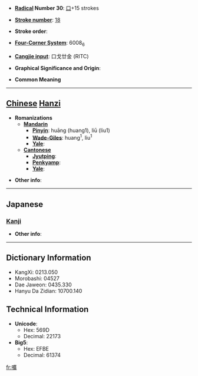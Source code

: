 * '''[[Wiktionary:Chinese radical index| Radical]] Number 30''': [[Wiktionary:Chinese radical index 口|口]]+15 strokes

* '''[[Wiktionary:Chinese total strokes index|Stroke number]]''': [[Wiktionary:Chinese total strokes index 18|18]]

* '''Stroke order''': 

* '''[[Wiktionary:Chinese four corner index|Four-Corner System]]''': 6008<sub>6</sub>

* '''[[Wiktionary:Chinese Cangjie index|Cangjie input]]''': 口戈廿金 (RITC)

* '''Graphical Significance and Origin''': 

* '''Common Meaning'''

----

== [[Chinese]] [[Hanzi]] ==

* '''Romanizations'''
** '''[[Mandarin]]'''
*** '''[[Pinyin]]''': huāng (huang1), liū (liu1)
*** '''[[Wade-Giles]]''': huang<sup>1</sup>, liu<sup>1</sup>
*** '''[[Yale]]''': 
** '''[[Cantonese]]'''
*** '''[[Jyutping]]''':
*** '''[[Penkyamp]]''': 
*** '''[[Yale]]''': 

* '''Other info''': 

----

==Japanese==
===[[Kanji]]===
{{kanji|on readings=[[かく]] (kaku)|kun readings=[[さけぶ]] (sakebu)}}

* '''Other info''':  

----

== Dictionary Information ==

* KangXi: 0213.050
* Morobashi: 04527
* Dae Jaweon: 0435.330
* Hanyu Da Zidian: 10700.140

== Technical Information ==

* '''Unicode''':
** Hex: 569D
** Decimal: 22173
* '''Big5''':
** Hex: EFBE
** Decimal: 61374

[[fr:嚝]]